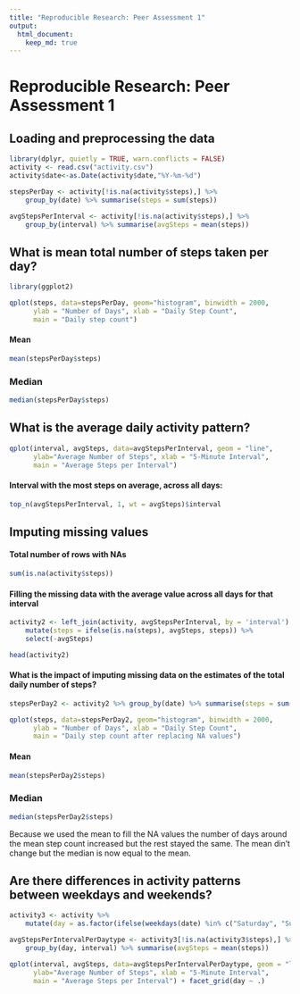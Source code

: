 ```yaml
---
title: "Reproducible Research: Peer Assessment 1"
output: 
  html_document:
    keep_md: true
---
```

# Reproducible Research: Peer Assessment 1


## Loading and preprocessing the data
```R
library(dplyr, quietly = TRUE, warn.conflicts = FALSE)
activity <- read.csv("activity.csv")
activity$date<-as.Date(activity$date,"%Y-%m-%d")

stepsPerDay <- activity[!is.na(activity$steps),] %>% 
	group_by(date) %>% summarise(steps = sum(steps))

avgStepsPerInterval <- activity[!is.na(activity$steps),] %>% 
	group_by(interval) %>% summarise(avgSteps = mean(steps))

```


## What is mean total number of steps taken per day?
```R
library(ggplot2)

qplot(steps, data=stepsPerDay, geom="histogram", binwidth = 2000,  
	  ylab = "Number of Days", xlab = "Daily Step Count", 
	  main = "Daily step count")
```

#### Mean
```R
mean(stepsPerDay$steps)
```

### Median
```R
median(stepsPerDay$steps)
```

## What is the average daily activity pattern?
```R
qplot(interval, avgSteps, data=avgStepsPerInterval, geom = "line", 
	  ylab="Average Number of Steps", xlab = "5-Minute Interval", 
	  main = "Average Steps per Interval")
```

#### Interval with the most steps on average, across all days:
```R
top_n(avgStepsPerInterval, 1, wt = avgSteps)$interval
```


## Imputing missing values

#### Total number of rows with NAs
```R
sum(is.na(activity$steps))
```

#### Filling the missing data with the average value across all days for that interval
```R
activity2 <- left_join(activity, avgStepsPerInterval, by = 'interval') %>% 
	mutate(steps = ifelse(is.na(steps), avgSteps, steps)) %>% 
	select(-avgSteps)

head(activity2)
```

#### What is the impact of imputing missing data on the estimates of the total daily number of steps?
```R
stepsPerDay2 <- activity2 %>% group_by(date) %>% summarise(steps = sum(steps))

qplot(steps, data=stepsPerDay2, geom="histogram", binwidth = 2000,  
	  ylab = "Number of Days", xlab = "Daily Step Count", 
	  main = "Daily step count after replacing NA values")
```

#### Mean
```R
mean(stepsPerDay2$steps)
```

### Median
```R
median(stepsPerDay2$steps)
```

Because we used the mean to fill the NA values the number of days around the mean step count increased but the rest stayed the same. The mean din't change but the median is now equal to the mean.

## Are there differences in activity patterns between weekdays and weekends?
```R
activity3 <- activity %>% 
	mutate(day = as.factor(ifelse(weekdays(date) %in% c("Saturday", "Sunday"), "Weekend", "Weekday")))

avgStepsPerIntervalPerDaytype <- activity3[!is.na(activity3$steps),] %>% 
    group_by(day, interval) %>% summarise(avgSteps = mean(steps))

qplot(interval, avgSteps, data=avgStepsPerIntervalPerDaytype, geom = "line", 
	  ylab="Average Number of Steps", xlab = "5-Minute Interval", 
	  main = "Average Steps per Interval") + facet_grid(day ~ .)

```

